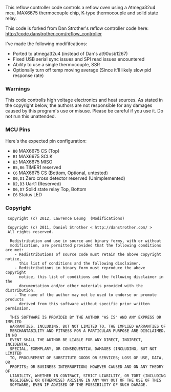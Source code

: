 This reflow controller code controls a reflow oven using a Atmega32u4 mcu, MAX6675 thermocouple chip, K-type thermocouple and solid state relay.

This code is forked from Dan Strother's reflow controller code here: http://code.danstrother.com/reflow_controller

I've made the following modififcations:

* Ported to atmega32u4 (instead of Dan's at90usb1267)
* Fixed USB serial sync issues and SPI read issues encountered
* Ability to use a single thermocouple, SSR
* Optionally turn off temp moving average (Since it'll likely slow pid response rate)


=== Warnings ===

This code controlls high voltage electronics and heat sources. As stated in the copyright below, the authors are not responsible for any damages caused by this program's use or misuse.  Please be careful if you use it. Do not run this unattended.

=== MCU Pins ===

Here's the expected pin configuration:

* <code>B0</code> MAX6675 CS (Top)
* <code>B1</code> MAX6675 SCLK
* <code>B3</code> MAX6675 MISO
* <code>B5,B6</code> TIMER1 reserved
* <code>C6</code> MAX6675 CS (Bottom, Optional, untested)
* <code>D0,D1</code> Zero cross detector reserved (Unimplemented)
* <code>D2,D3</code> Uart1 (Reserved)
* <code>D6,D7</code> Solid state relay Top, Bottom 
* <code>E6</code> Status LED


=== Copyright ===
<pre>
 Copyright (c) 2012, Lawrence Leung  (Modifications)

 Copyright (c) 2011, Daniel Strother < http://danstrother.com/ >
 All rights reserved.
  
  Redistribution and use in source and binary forms, with or without
  modification, are permitted provided that the following conditions are met:
    - Redistributions of source code must retain the above copyright notice,
      this list of conditions and the following disclaimer.
    - Redistributions in binary form must reproduce the above copyright
      notice, this list of conditions and the following disclaimer in the
      documentation and/or other materials provided with the distribution.
    - The name of the author may not be used to endorse or promote products
      derived from this software without specific prior written permission.
  
  THIS SOFTWARE IS PROVIDED BY THE AUTHOR "AS IS" AND ANY EXPRESS OR IMPLIED
  WARRANTIES, INCLUDING, BUT NOT LIMITED TO, THE IMPLIED WARRANTIES OF
  MERCHANTABILITY AND FITNESS FOR A PARTICULAR PURPOSE ARE DISCLAIMED. IN NO
  EVENT SHALL THE AUTHOR BE LIABLE FOR ANY DIRECT, INDIRECT, INCIDENTAL,
  SPECIAL, EXEMPLARY, OR CONSEQUENTIAL DAMAGES (INCLUDING, BUT NOT LIMITED
  TO, PROCUREMENT OF SUBSTITUTE GOODS OR SERVICES; LOSS OF USE, DATA, OR
  PROFITS; OR BUSINESS INTERRUPTION) HOWEVER CAUSED AND ON ANY THEORY OF
  LIABILITY, WHETHER IN CONTRACT, STRICT LIABILITY, OR TORT (INCLUDING
  NEGLIGENCE OR OTHERWISE) ARISING IN ANY WAY OUT OF THE USE OF THIS
  SOFTWARE, EVEN IF ADVISED OF THE POSSIBILITY OF SUCH DAMAGE.
</pre>

